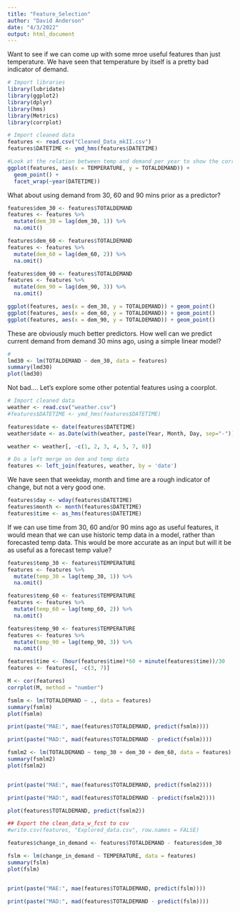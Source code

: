 ```yaml
---
title: "Feature_Selection"
author: "David Anderson"
date: "4/3/2022"
output: html_document
---
```


Want to see if we can come up with some mroe useful features than just temperature. We have seen that temperature by itself is a pretty bad indicator of demand.

```r
# Import libraries
library(lubridate)
library(ggplot2)
library(dplyr)
library(hms)
library(Metrics)
library(corrplot)

# Import cleaned data
features <- read.csv("Cleaned_Data_mkII.csv")
features$DATETIME <- ymd_hms(features$DATETIME)

#Look at the relation between temp and demand per year to show the correlation.
ggplot(features, aes(x = TEMPERATURE, y = TOTALDEMAND)) +
  geom_point() +
  facet_wrap(~year(DATETIME))
```

What about using demand from 30, 60 and 90 mins prior as a predictor?

```r
features$dem_30 <- features$TOTALDEMAND
features <- features %>%
  mutate(dem_30 = lag(dem_30, 1)) %>%
  na.omit()

features$dem_60 <- features$TOTALDEMAND
features <- features %>%
  mutate(dem_60 = lag(dem_60, 2)) %>%
  na.omit()

features$dem_90 <- features$TOTALDEMAND
features <- features %>%
  mutate(dem_90 = lag(dem_90, 3)) %>%
  na.omit()

ggplot(features, aes(x = dem_30, y = TOTALDEMAND)) + geom_point()
ggplot(features, aes(x = dem_60, y = TOTALDEMAND)) + geom_point()
ggplot(features, aes(x = dem_90, y = TOTALDEMAND)) + geom_point()
```

These are obviously much better predictors. How well can we predict current demand from demand 30 mins ago, using a simple linear model?

```r
# 
lmd30 <- lm(TOTALDEMAND ~ dem_30, data = features)
summary(lmd30)
plot(lmd30)

```

Not bad.... Let's explore some other potential features using a coorplot.

```r
# Import cleaned data
weather <- read.csv("weather.csv")
#features$DATETIME <- ymd_hms(features$DATETIME)

features$date <- date(features$DATETIME)
weather$date <- as.Date(with(weather, paste(Year, Month, Day, sep="-")), "%Y-%m-%d")

weather <- weather[, -c(1, 2, 3, 4, 5, 7, 8)]

# Do a left merge on dem and temp data
features <- left_join(features, weather, by = 'date')
```




We have seen that weekday, month and time are a rough indicator of change, but not a very good one.

```r
features$day <- wday(features$DATETIME)
features$month <- month(features$DATETIME)
features$time <- as_hms(features$DATETIME)
```






If we can use time from 30, 60 and/or 90 mins ago as useful features, it would mean that we can use historic temp data in a model, rather than forecasted temp data. This would be more accurate as an input but will it be as useful as a forecast temp value?

```r
features$temp_30 <- features$TEMPERATURE
features <- features %>%
  mutate(temp_30 = lag(temp_30, 1)) %>%
  na.omit()

features$temp_60 <- features$TEMPERATURE
features <- features %>%
  mutate(temp_60 = lag(temp_60, 2)) %>%
  na.omit()

features$temp_90 <- features$TEMPERATURE
features <- features %>%
  mutate(temp_90 = lag(temp_90, 3)) %>%
  na.omit()
```





```r
features$time <- (hour(features$time)*60 + minute(features$time))/30
features <- features[, -c(3, 7)]
```






```r
M <- cor(features)
corrplot(M, method = "number")
```


```r
fsmlm <- lm(TOTALDEMAND ~ ., data = features)
summary(fsmlm)
plot(fsmlm)

print(paste("MAE:", mae(features$TOTALDEMAND, predict(fsmlm))))

print(paste("MAD:", mad(features$TOTALDEMAND - predict(fsmlm))))
```

```r
fsmlm2 <- lm(TOTALDEMAND ~ temp_30 + dem_30 + dem_60, data = features)
summary(fsmlm2)
plot(fsmlm2)


print(paste("MAE:", mae(features$TOTALDEMAND, predict(fsmlm2))))

print(paste("MAD:", mad(features$TOTALDEMAND - predict(fsmlm2))))
```


```r
plot(features$TOTALDEMAND, predict(fsmlm2))

```




```r
## Export the clean_data_w_fcst to csv
#write.csv(features, "Explored_data.csv", row.names = FALSE)
```


```r
features$change_in_demand <- features$TOTALDEMAND - features$dem_30

```




```r
fslm <- lm(change_in_demand ~ TEMPERATURE, data = features)
summary(fslm)
plot(fslm)


print(paste("MAE:", mae(features$TOTALDEMAND, predict(fslm))))

print(paste("MAD:", mad(features$TOTALDEMAND - predict(fslm))))
```























